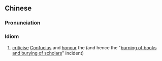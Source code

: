 {{also|批孔扬秦}}
==Chinese==
{{zh-forms|s=批孔扬秦}}

===Pronunciation===
{{zh-pron
|m=pīkǒngyángqín
|cat=id
}}

===Idiom===
{{zh-idiom}}

# [[criticise]] [[Confucius]] and [[honour]] the {{w|Emperor Qin Shihuang}} (and hence the "[[焚書坑儒|burning of books and burying of scholars]]" incident) {{gloss|a reference to the {{w|Criticize Lin, Criticize Confucius|Anti-Confucius Campaign}} during the [[Cultural Revolution]]}}